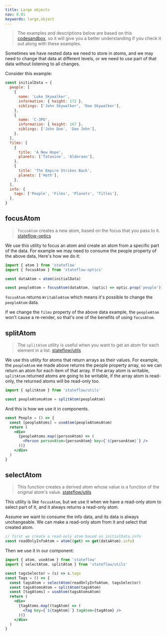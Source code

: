 ```yaml
---
title: Large objects
nav: 8.01
keywords: large,object
---
```


> The examples and descriptions below are based on this [codesandbox](https://codesandbox.io/s/zealous-sun-f2qnl?file=/src/App.tsx), so it will give you a better understanding if you check it out along with these examples.

Sometimes we have nested data we need to store in atoms, and we may need to change that data at different levels, or we need to use part of that data without listening to all changes.

Consider this example:

```js
const initialData = {
  people: [
    {
      name: 'Luke Skywalker',
      information: { height: 172 },
      siblings: ['John Skywalker', 'Doe Skywalker'],
    },
    {
      name: 'C-3PO',
      information: { height: 167 },
      siblings: ['John Doe', 'Doe John'],
    },
  ],
  films: [
    {
      title: 'A New Hope',
      planets: ['Tatooine', 'Alderaan'],
    },
    {
      title: 'The Empire Strikes Back',
      planets: ['Hoth'],
    },
  ],
  info: {
    tags: ['People', 'Films', 'Planets', 'Titles'],
  },
}
```

## focusAtom

> `focusAtom` creates a new atom, based on the focus that you pass to it. [stateflow-optics](../extensions/optics.mdx#focus-atom)

We use this utility to focus an atom and create an atom from a specific part of the data. For example we may need to consume the people property of the above data, Here's how we do it:

```js
import { atom } from 'stateflow'
import { focusAtom } from 'stateflow-optics'

const dataAtom = atom(initialData)

const peopleAtom = focusAtom(dataAtom, (optic) => optic.prop('people'))
```

`focusAtom` returns `WritableAtom` which means it's possible to change the `peopleAtom` data.

If we change the `films` property of the above data example, the `peopleAtom` won't cause a re-render, so that's one of the benefits of using `focusAtom`.

## splitAtom

> The `splitAtom` utility is useful when you want to get an atom for each element in a list. [stateflow/utils](../utilities/split.mdx)

We use this utility for atoms that return arrays as their values. For example, the `peopleAtom` we made above returns the people property array, so we can return an atom for each item of that array. If the array atom is writable, `splitAtom` returned atoms are going to be writable, if the array atom is read-only, the returned atoms will be read-only too.

```js
import { splitAtom } from 'stateflow/utils'

const peopleAtomsAtom = splitAtom(peopleAtom)
```

And this is how we use it in components.

```jsx
const People = () => {
  const [peopleAtoms] = useAtom(peopleAtomsAtom)
  return (
    <div>
      {peopleAtoms.map((personAtom) => (
        <Person personAtom={personAtom} key={`${personAtom}`} />
      ))}
    </div>
  )
}
```

## selectAtom

> This function creates a derived atom whose value is a function of the original atom's value. [stateflow/utils](../utilities/select.mdx)

This utility is like `focusAtom`, but we use it when we have a read-only atom to select part of it, and it always returns a read-only atom.

Assume we want to consume the info data, and its data is always unchangeable. We can make a read-only atom from it and select that created atom.

```js
// first we create a read-only atom based on initialData.info
const readOnlyInfoAtom = atom((get) => get(dataAtom).info)
```

Then we use it in our component:

```jsx
import { atom, useAtom } from 'stateflow'
import { selectAtom, splitAtom } from 'stateflow/utils'

const tagsSelector = (s) => s.tags
const Tags = () => {
  const tagsAtom = selectAtom(readOnlyInfoAtom, tagsSelector)
  const tagsAtomsAtom = splitAtom(tagsAtom)
  const [tagAtoms] = useAtom(tagsAtomsAtom)
  return (
    <div>
      {tagAtoms.map((tagAtom) => (
        <Tag key={`${tagAtom}`} tagAtom={tagAtom} />
      ))}
    </div>
  )
}
```
